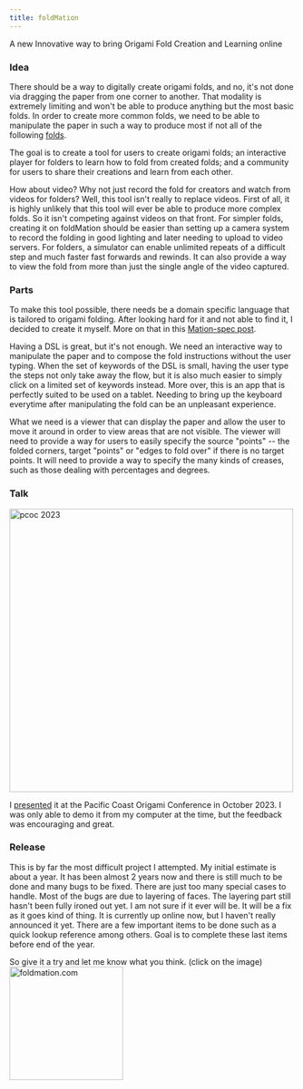 ```yaml
---
title: foldMation
---
```


A new Innovative way to bring Origami Fold Creation and Learning online

### Idea

There should be a way to digitally create origami folds, and no, 
it's not done via dragging the paper from one corner to another.
That modality is extremely limiting and won't be able to produce
anything but the most basic folds. In order to create more common
folds, we need to be able to manipulate the paper in such a way
to produce most if not all of the following
[folds](https://en.wikipedia.org/wiki/Yoshizawa%E2%80%93Randlett_system#Common_operations).

The goal is to create a tool for users to create origami folds; an
interactive player for folders to learn how to fold from created folds;
and a community for users to share their creations and learn from each
other.

How about video? Why not just record the fold for creators and watch
from videos for folders? Well, this tool isn't really to replace videos.
First of all, it is highly unlikely that this tool will ever be able to
produce more complex folds. So it isn't competing against videos on that
front. For simpler folds, creating it on foldMation should be easier
than setting up a camera system to record the folding in good lighting
and later needing to upload to video servers. For folders, a simulator
can enable unlimited repeats of a difficult step and much faster fast
forwards and rewinds. It can also provide a way to view the fold from
more than just the single angle of the video captured.

### Parts

To make this tool possible, there needs be a domain specific language
that is tailored to origami folding. After looking hard for
it and not able to find it, I decided to create it myself. More on that in
this [Mation-spec post](/post/mation-spec).

Having a DSL is great, but it's not enough. We need an interactive way to
manipulate the paper and to compose the fold instructions without the user
typing. When the set of keywords of the DSL is small, having the user 
type the steps not only take away the flow, but it is also much easier 
to simply click on a limited set of keywords instead. More over, this is
an app that is perfectly suited to be used on a tablet. Needing to bring
up the keyboard everytime after manipulating the fold can be an unpleasant
experience.

What we need is a viewer that can display the paper and allow the user to
move it around in order to view areas that are not visible. The viewer
will need to provide a way for users to easily specify the source "points" --
the folded corners, target "points" or "edges to fold over" if there is no
target points. It will need to provide a way to specify the many kinds of
creases, such as those dealing with percentages and degrees.

### Talk

<a target='_blank' href='https://origamiusa.org/classes/pcoc/2023/introducing-fold-simulation-language'><img
  src='/imgs/img/pcoc2023.png' alt='pcoc 2023'
  width='500' heigh='400'
/></a>

I [presented](https://origamiusa.org/classes/pcoc/2023/introducing-fold-simulation-language)
it at the Pacific Coast Origami Conference in October 2023.
I was only able to demo it from my computer at the time, but the feedback
was encouraging and great.

### Release

This is by far the most difficult project I attempted. My initial estimate
is about a year. It has been almost 2 years now and there is still much to
be done and many bugs to be fixed. There are just too many special cases
to handle. Most of the bugs are due to layering of faces. The layering part
still hasn't been fully ironed out yet. I am not sure if it ever will be. It
will be a fix as it goes kind of thing. It is currently up online now, but
I haven't really announced it yet. There are a few important items to be
done such as a quick lookup reference among others. Goal is to complete these
last items before end of the year.

So give it a try and let me know what you think. (click on the image)
<a target='_blank' className='fit' 
  href='https://foldmation.com'><img
  src='/imgs/thumbs/fold-bird.png' alt='foldmation.com'
  width='200' heigh='200'
/></a>
